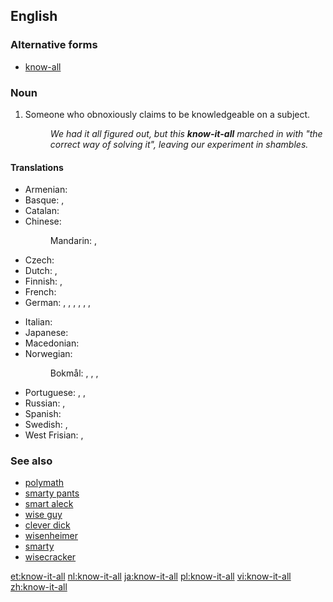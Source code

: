 ==English==

===Alternative forms===
* [[know-all]]

===Noun===
{{en-noun|head=[[know]]-[[it]]-[[all]]}}

# {{context|pejorative|lang=en}} Someone who obnoxiously claims to be knowledgeable on a subject.
#: ''We had it all figured out, but this '''know-it-all''' marched in with "the correct way of solving it", leaving our experiment in shambles.''

====Translations====
{{trans-top|someone who obnoxiously claims to be knowledgeable on a subject}}
* Armenian: {{t|hy|գիտունիկ|tr=gitunik}}
* Basque: {{t+|eu|sasijakintsu}}, {{t|eu|sasijakitun}}
* Catalan: {{t|ca|setciències}}
* Chinese:
*: Mandarin: {{t|cmn|萬事通|sc=Hani}}, {{t+|cmn|万事通|tr=wànshìtōng|sc=Hani}}
* Czech: {{t|cs|vševěd|m}}
* Dutch: {{t+|nl|betweter|m}}, {{t+|nl|wijsneus|m}}
* Finnish: {{t|fi|kaikkitietävä}}, {{t+|fi|besserwisser}}
* French: {{t+|fr|M. Je-Sais-Tout|m}}
* German: {{t+|de|Besserwisser|m}}, {{t|de|Neunmalkluger|m}}, {{t+|de|Rechthaber|m}}, {{t+|de|Schulmeister|m}}, {{t+|de|Klugscheißer|m}}, {{t+|de|Schlaumeier|m}}, {{t|de|Schlauberger|m}}
{{trans-mid}}
* Italian: {{t|it|sapientone}}
* Japanese: {{t+|ja|知ったかぶり|tr=しったかぶりをするひと, shittakaburi o suru hito|alt=知ったかぶりをする人|sc=Jpan}} {{qualifier|no exact term exists, the term for the action is idiomatic}}
* Macedonian: {{t|mk|сезнајко|m|tr=séznajko|sc=Cyrl}}
* Norwegian:
*: Bokmål: {{t+|no|bedreviter|m}}, {{t|no|viktigper|m}}, {{t+|nb|forståsegpåer|m}}, {{t|nb|besserwisser|m}}
* Portuguese: {{t+|pt|sabichão|m}}, {{t|pt|sabichona|f}}, {{t|pt|sabe tudo|m|f}}
* Russian: {{t+|ru|всезнайка|m|f|tr=vseznájka}}, {{qualifier|also a famous protagonist}} {{t+|ru|знайка|m|f|tr=znájka}}
* Spanish: {{t|es|sabelotodo}}
* Swedish: {{t|sv|viktigpetter}}, {{t+|sv|besserwisser|c}}
* West Frisian: {{t|fy|wiisprater}}, {{t|fy|wiisnoas}}
{{trans-bottom}}

===See also===
* [[polymath]]
* [[smarty pants]]
* [[smart aleck]]
* [[wise guy]]
* [[clever dick]]
* [[wisenheimer]]
* [[smarty]]
* [[wisecracker]]

[[et:know-it-all]]
[[nl:know-it-all]]
[[ja:know-it-all]]
[[pl:know-it-all]]
[[vi:know-it-all]]
[[zh:know-it-all]]